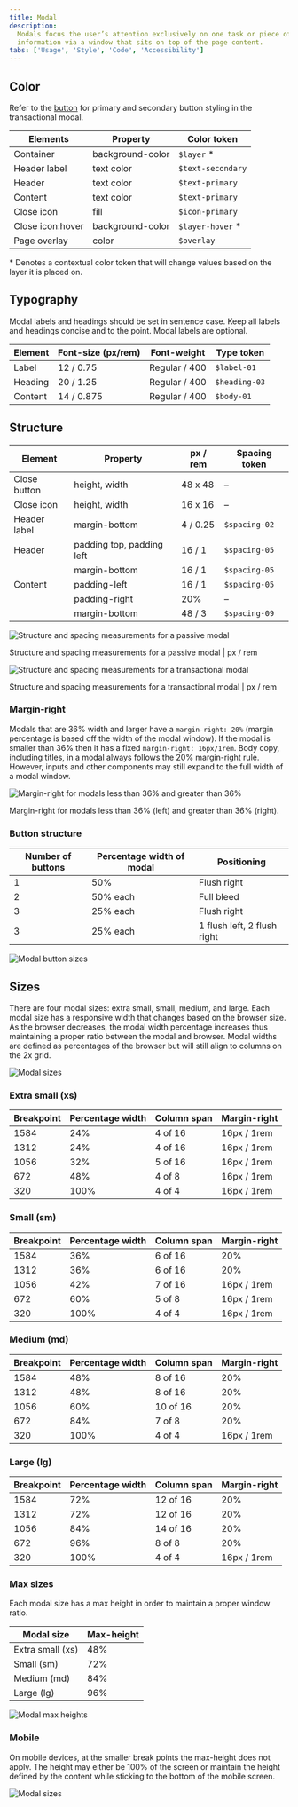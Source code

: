 ```yaml
---
title: Modal
description:
  Modals focus the user’s attention exclusively on one task or piece of
  information via a window that sits on top of the page content.
tabs: ['Usage', 'Style', 'Code', 'Accessibility']
---
```


## Color

Refer to the [button](/components/button/style) for primary and secondary button
styling in the transactional modal.

| Elements         | Property         | Color token       |
| ---------------- | ---------------- | ----------------- |
| Container        | background-color | `$layer` \*       |
| Header label     | text color       | `$text-secondary` |
| Header           | text color       | `$text-primary`   |
| Content          | text color       | `$text-primary`   |
| Close icon       | fill             | `$icon-primary`   |
| Close icon:hover | background-color | `$layer-hover` \* |
| Page overlay     | color            | `$overlay`        |

<Caption>
  * Denotes a contextual color token that will change values based on the layer
  it is placed on.
</Caption>

## Typography

Modal labels and headings should be set in sentence case. Keep all labels and
headings concise and to the point. Modal labels are optional.

| Element | Font-size (px/rem) | Font-weight   | Type token    |
| ------- | ------------------ | ------------- | ------------- |
| Label   | 12 / 0.75          | Regular / 400 | `$label-01`   |
| Heading | 20 / 1.25          | Regular / 400 | `$heading-03` |
| Content | 14 / 0.875         | Regular / 400 | `$body-01`    |

## Structure

| Element      | Property                  | px / rem | Spacing token |
| ------------ | ------------------------- | -------- | ------------- |
| Close button | height, width             | 48 x 48  | –             |
| Close icon   | height, width             | 16 x 16  | –             |
| Header label | margin-bottom             | 4 / 0.25 | `$spacing-02` |
| Header       | padding top, padding left | 16 / 1   | `$spacing-05` |
|              | margin-bottom             | 16 / 1   | `$spacing-05` |
| Content      | padding-left              | 16 / 1   | `$spacing-05` |
|              | padding-right             | 20%      | –             |
|              | margin-bottom             | 48 / 3   | `$spacing-09` |

<div className="image--fixed">

![Structure and spacing measurements for a passive modal](images/modal-style-1.png)

</div>

<Caption>
  Structure and spacing measurements for a passive modal | px / rem
</Caption>

<div className="image--fixed">

![Structure and spacing measurements for a transactional modal](images/modal-style-2.png)

</div>

<Caption>
  Structure and spacing measurements for a transactional modal | px / rem
</Caption>

### Margin-right

Modals that are 36% width and larger have a `margin-right: 20%` (margin
percentage is based off the width of the modal window). If the modal is smaller
than 36% then it has a fixed `margin-right: 16px/1rem`. Body copy, including
titles, in a modal always follows the 20% margin-right rule. However, inputs and
other components may still expand to the full width of a modal window.

<div className="image--fixed">

![Margin-right for modals less than 36% and greater than 36%](images/modal-style-3.png)

</div>

<Caption>
  Margin-right for modals less than 36% (left) and greater than 36% (right).
</Caption>

### Button structure

| Number of buttons | Percentage width of modal | Positioning                 |
| ----------------- | ------------------------- | --------------------------- |
| 1                 | 50%                       | Flush right                 |
| 2                 | 50% each                  | Full bleed                  |
| 3                 | 25% each                  | Flush right                 |
| 3                 | 25% each                  | 1 flush left, 2 flush right |

<Row>
<Column colLg={8}>

![Modal button sizes](images/modal-style-button.png)

</Column>
</Row>

## Sizes

There are four modal sizes: extra small, small, medium, and large. Each modal
size has a responsive width that changes based on the browser size. As the
browser decreases, the modal width percentage increases thus maintaining a
proper ratio between the modal and browser. Modal widths are defined as
percentages of the browser but will still align to columns on the 2x grid.

<Row>
<Column colLg={8}>

![Modal sizes](images/modal-usage-sizes.png)

</Column>
</Row>

### Extra small (xs)

| Breakpoint | Percentage width | Column span | Margin-right |
| ---------- | ---------------- | ----------- | ------------ |
| 1584       | 24%              | 4 of 16     | 16px / 1rem  |
| 1312       | 24%              | 4 of 16     | 16px / 1rem  |
| 1056       | 32%              | 5 of 16     | 16px / 1rem  |
| 672        | 48%              | 4 of 8      | 16px / 1rem  |
| 320        | 100%             | 4 of 4      | 16px / 1rem  |

### Small (sm)

| Breakpoint | Percentage width | Column span | Margin-right |
| ---------- | ---------------- | ----------- | ------------ |
| 1584       | 36%              | 6 of 16     | 20%          |
| 1312       | 36%              | 6 of 16     | 20%          |
| 1056       | 42%              | 7 of 16     | 16px / 1rem  |
| 672        | 60%              | 5 of 8      | 16px / 1rem  |
| 320        | 100%             | 4 of 4      | 16px / 1rem  |

### Medium (md)

| Breakpoint | Percentage width | Column span | Margin-right |
| ---------- | ---------------- | ----------- | ------------ |
| 1584       | 48%              | 8 of 16     | 20%          |
| 1312       | 48%              | 8 of 16     | 20%          |
| 1056       | 60%              | 10 of 16    | 20%          |
| 672        | 84%              | 7 of 8      | 20%          |
| 320        | 100%             | 4 of 4      | 16px / 1rem  |

### Large (lg)

| Breakpoint | Percentage width | Column span | Margin-right |
| ---------- | ---------------- | ----------- | ------------ |
| 1584       | 72%              | 12 of 16    | 20%          |
| 1312       | 72%              | 12 of 16    | 20%          |
| 1056       | 84%              | 14 of 16    | 20%          |
| 672        | 96%              | 8 of 8      | 20%          |
| 320        | 100%             | 4 of 4      | 16px / 1rem  |

### Max sizes

Each modal size has a max height in order to maintain a proper window ratio.

| Modal size       | Max-height |
| ---------------- | ---------- |
| Extra small (xs) | 48%        |
| Small (sm)       | 72%        |
| Medium (md)      | 84%        |
| Large (lg)       | 96%        |

<Row>
<Column colLg={8}>

![Modal max heights](images/modal-usage-max-heights.png)

</Column>
</Row>

### Mobile

On mobile devices, at the smaller break points the max-height does not apply.
The height may either be 100% of the screen or maintain the height defined by
the content while sticking to the bottom of the mobile screen.

<Row>
<Column colLg={8}>

![Modal sizes](images/modal-style-4.png)

</Column>
</Row>

